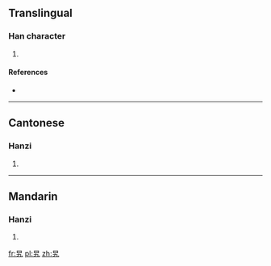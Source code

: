 {{also|旭}}
==Translingual==

===Han character===
{{Han char|rn=72|rad=日|as=02|sn=6|four=6041<sub>7</sub>|canj=日大弓 (AKN)}}

# {{defn|Han|sort=日02}}

====References====
* {{Han ref|kx=0490.041|hdz=21485.060|uh=65EF|ud=26095|bh=C9ED|bd=51693}}

----

==Cantonese==

===Hanzi===
{{yue-hanzi|jyut=|y=lo1}}

# {{defn|lang=yue|sort=日02}}

----

==Mandarin==

===Hanzi===
{{cmn-hanzi|pin=[[lá]] ([[la2]]), [[xù]] ([[xu4]])|wg=la<sup>2</sup>, hsü<sup>4</sup>}}

# {{defn|lang=cmn|sort=日02}}

[[fr:旯]]
[[pl:旯]]
[[zh:旯]]